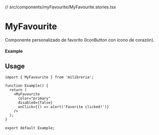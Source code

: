 // src/components/myFavourite/MyFavourite.stories.tsx


<Meta of={MyFavourite} title="MyFavourite" />

# MyFavourite

Componente personalizado de favorito (IconButton con ícono de corazón).

#### Example

<Canvas of={MyFavourite.Primary} />

## Usage

```tsx
import { MyFavourite } from 'milibreria';

function Example() {
  return (
    <MyFavourite
      color="primary"
      disabled={false}
      onClick={() => alert('Favorite clicked!')}
    />
  );
}

export default Example;
